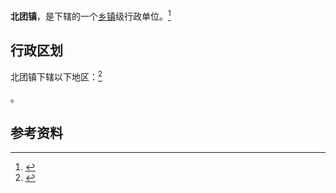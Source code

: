 {{中国乡级行政区|35/08/25/101/000}}

'''北团镇'''，是{{PRC admin/fullname|35/08/25/101/000|3}}下辖的一个[[乡镇|乡镇]]级行政单位。<ref>{{PRC admin/ref sgc|{{PRC admin/parent|35/08/25/101/000}}}}</ref>

== 行政区划 ==

北团镇下辖以下地区：<ref>{{PRC admin/ref sgc|35/08/25/101/000}}</ref>

{{PRC admin/children|35/08/25/101/000}}。

== 参考资料 ==

{{reflist}}

{{行政区划小作品}}
{{PRC admin/navcat|35/08/25/101/000}}